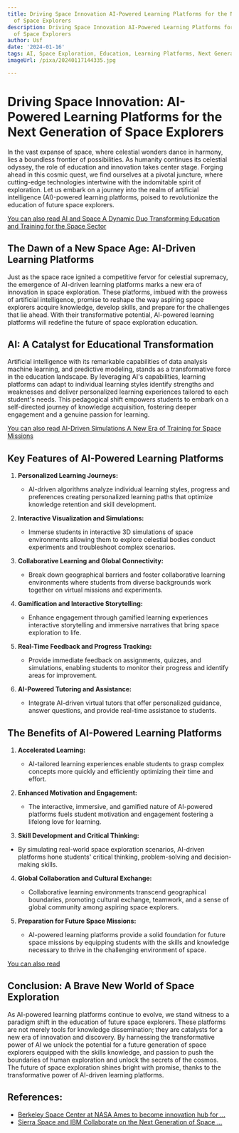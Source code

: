 ```yaml
---
title: Driving Space Innovation AI-Powered Learning Platforms for the Next Generation
  of Space Explorers
description: Driving Space Innovation AI-Powered Learning Platforms for the Next Generation
  of Space Explorers
author: Usf
date: '2024-01-16'
tags: AI, Space Exploration, Education, Learning Platforms, Next Generation
imageUrl: /pixa/20240117144335.jpg

---
```

# Driving Space Innovation: AI-Powered Learning Platforms for the Next Generation of  Space Explorers

In the vast expanse of space, where celestial wonders dance in harmony, lies a boundless frontier of possibilities. As humanity continues its  celestial  odyssey, the role of education and innovation takes center stage. Forging ahead in this cosmic  quest, we find ourselves at a pivotal  juncture, where cutting-edge technologies intertwine with the  indomitable  spirit of  exploration.  Let us embark on  a journey into the realm of artificial intelligence (AI)-powered learning platforms, poised to revolutionize the education of future space explorers.

[You can also read AI  and Space A  Dynamic Duo Transforming Education and Training for the Space  Sector](AI%20and%20Space%20A%20Dynamic%20Duo%20Transforming%20Education%20and%20Training%20for%20the%20Space%20Sector)


## The Dawn of a New Space Age:  AI-Driven Learning Platforms

Just as the space  race ignited a competitive fervor for celestial supremacy,  the emergence of AI-driven learning platforms marks a new era of innovation in space exploration. These platforms, imbued with the prowess of artificial intelligence, promise to reshape the way aspiring space explorers  acquire knowledge, develop  skills, and prepare for  the challenges that lie ahead. With their transformative potential, AI-powered learning platforms  will  redefine the future of  space exploration education.

## AI: A Catalyst for Educational Transformation

Artificial intelligence with its remarkable capabilities of  data analysis machine  learning, and predictive modeling, stands as a transformative force in the education landscape. By  leveraging AI's capabilities, learning platforms can adapt to individual learning styles identify strengths and weaknesses and deliver personalized learning experiences tailored  to each student's needs. This pedagogical shift empowers students to embark on a  self-directed journey of  knowledge acquisition, fostering deeper  engagement and a genuine  passion for  learning.

[You can  also read AI-Driven Simulations A  New Era of Training for Space Missions](AI-Driven%20Simulations%20A%20New%20Era%20of%20Training%20for%20Space%20Missions)


## Key Features of AI-Powered Learning Platforms

1. **Personalized Learning Journeys:**
    - AI-driven algorithms analyze individual learning styles, progress and preferences creating personalized learning paths that optimize knowledge retention and skill development.

2. **Interactive Visualization and Simulations:**
   - Immerse students in interactive 3D  simulations of space environments  allowing them to explore celestial bodies conduct  experiments and troubleshoot complex scenarios.

3. **Collaborative  Learning and Global  Connectivity:**
   - Break down geographical barriers and foster collaborative learning environments where students from diverse backgrounds work together on virtual missions and experiments.

4. **Gamification and  Interactive Storytelling:**
   - Enhance engagement through gamified learning experiences interactive storytelling and immersive narratives that bring  space exploration  to life.

5. **Real-Time Feedback and  Progress Tracking:**
    - Provide immediate  feedback on assignments,  quizzes, and simulations, enabling students  to monitor their  progress and identify areas for improvement.

6. **AI-Powered Tutoring and Assistance:**
   - Integrate  AI-driven virtual tutors that offer personalized guidance, answer questions, and provide  real-time assistance  to students.

## The Benefits of AI-Powered Learning Platforms

1.  **Accelerated Learning:**
    - AI-tailored learning experiences enable students to grasp complex concepts  more quickly and efficiently optimizing  their time and effort.

2. **Enhanced Motivation and Engagement:**
   - The interactive, immersive, and gamified nature  of  AI-powered platforms fuels student motivation and engagement fostering a lifelong love for  learning.

3.  **Skill Development and Critical Thinking:**
   - By simulating real-world space exploration scenarios, AI-driven platforms hone  students' critical thinking, problem-solving and decision-making skills.

4. **Global Collaboration and Cultural Exchange:**
    - Collaborative learning environments transcend geographical boundaries, promoting cultural exchange, teamwork, and a sense of global community among aspiring space explorers.

5. **Preparation for Future Space Missions:**
   - AI-powered learning platforms provide a solid foundation for future space missions by equipping students with the skills and knowledge necessary to thrive in the challenging environment of space.

[You can also read ]()


## Conclusion: A Brave New World  of Space Exploration

As  AI-powered learning platforms continue to evolve, we  stand witness to a paradigm shift in the education of future space explorers. These platforms are not  merely tools for knowledge dissemination; they are  catalysts for a  new era of innovation and discovery. By harnessing the transformative power of AI we unlock the potential for a future generation  of space explorers equipped with the skills knowledge, and passion to push the boundaries of human exploration and unlock the secrets of the cosmos. The future of space exploration shines bright with promise, thanks to the transformative power of  AI-driven learning platforms.

## References:
- [Berkeley Space Center at NASA Ames to become innovation hub for ...](https://data.berkeley.edu/news/berkeley-space-center-nasa-ames-become-innovation-hub-new-aviation-space-technology)
- [Sierra Space and IBM Collaborate on the Next Generation of Space ...](https://newsroom.ibm.com/2022-10-26-Sierra-Space-and-IBM-Collaborate-on-the-Next-Generation-of-Space-Technology-and-Software-Platforms)
